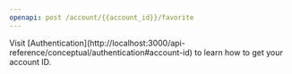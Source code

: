 ```yaml
---
openapi: post /account/{{account_id}}/favorite
---
```


<Note>
    Visit [Authentication](http://localhost:3000/api-reference/conceptual/authentication#account-id) to learn how to get your account ID.
</Note>